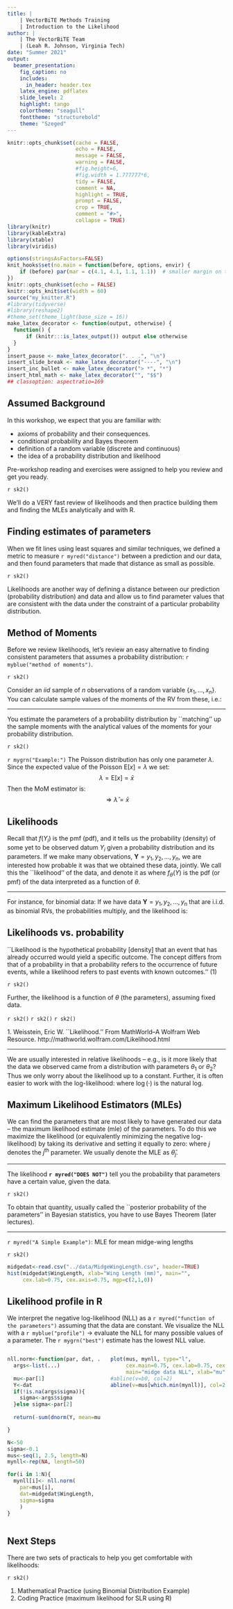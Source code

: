 ```yaml
---
title: |
    | VectorBiTE Methods Training
    | Introduction to the Likelihood
author: | 
    | The VectorBiTE Team
    | (Leah R. Johnson, Virginia Tech)
date: "Summer 2021"
output:
  beamer_presentation:
    fig_caption: no
    includes:
      in_header: header.tex
    latex_engine: pdflatex
    slide_level: 2
    highlight: tango
    colortheme: "seagull"
    fonttheme: "structurebold"
    theme: "Szeged"
---
```


```r
knitr::opts_chunk$set(cache = FALSE, 
                      echo = FALSE, 
                      message = FALSE, 
                      warning = FALSE,
                      #fig.height=6, 
                      #fig.width = 1.777777*6,
                      tidy = FALSE, 
                      comment = NA, 
                      highlight = TRUE, 
                      prompt = FALSE, 
                      crop = TRUE,
                      comment = "#>",
                      collapse = TRUE)
library(knitr)
library(kableExtra)
library(xtable)
library(viridis)

options(stringsAsFactors=FALSE)
knit_hooks$set(no.main = function(before, options, envir) {
    if (before) par(mar = c(4.1, 4.1, 1.1, 1.1))  # smaller margin on top
})
knitr::opts_chunk$set(echo = FALSE)
knitr::opts_knit$set(width = 60)
source("my_knitter.R")
#library(tidyverse)
#library(reshape2)
#theme_set(theme_light(base_size = 16))
make_latex_decorator <- function(output, otherwise) {
  function() {
      if (knitr:::is_latex_output()) output else otherwise
  }
}
insert_pause <- make_latex_decorator(". . .", "\n")
insert_slide_break <- make_latex_decorator("----", "\n")
insert_inc_bullet <- make_latex_decorator("> *", "*")
insert_html_math <- make_latex_decorator("", "$$")
## classoption: aspectratio=169
```



## Assumed Background 

In this workshop, we expect that you are familiar with:

- axioms of probability and their consequences.
- conditional probability and Bayes theorem
- definition of a random variable (discrete and continuous)
- the idea of a probability distribution and likelihood


Pre-workshop reading and exercises were assigned to help you review and get you ready.

`r sk2()`

We'll do a VERY fast review of likelihoods and then practice building them and finding the MLEs analytically and with R.

## Finding estimates of parameters

When we fit lines using least squares and similar techniques, we defined a metric to measure `r myred("distance")` between a prediction and our data, and then found parameters that made that distance as small as possible.

`r sk2()`

Likelihoods are another way of defining a distance between our prediction (probability distribution) and data and allow us to find parameter values that are consistent with the data under the constraint of a particular probability distribution. 


## Method of Moments

Before we review likelihoods, let's review an easy alternative to finding consistent parameters that assumes a probability distribution: `r myblue("method of moments")`. 

`r sk2()`


Consider an $iid$ sample of $n$ observations of a random variable
$\{x_1,\ldots,x_n\}$. You can calculate sample values of the moments of the RV from these, i.e.:
\begin{align*}
\bar{x} & =\frac{1}{n} \sum_{i=1}^n x_i \\
s^2 & = \frac{1}{n} \sum (x-\bar{x})^2
\end{align*}


------------

You estimate the parameters of a probability distribution by ``matching'' up the sample moments with the analytical values of the moments for your probability distribution. 

`r sk2()`

`r mygrn("Example:")` The Poisson distribution has only one parameter $\lambda$. Since the expected value of the Poisson $\mathrm{E}[x] = \lambda$ we set:
$$
\lambda = \mathrm{E}[x] = \bar{x}
$$
Then the MoM estimator is:
$$
\Rightarrow \hat{\lambda} = \bar{x}
$$

## Likelihoods

Recall that $f(Y_i)$ is the pmf (pdf), and it tells us the probability (density) of some yet to be observed datum $Y_i$ given a probability distribution and its parameters. If we make many observations, $\mathbf{Y}=y_1, y_2, \dots, y_n$, we are interested how probable it was that we obtained these data, jointly. We call this the ``likelihood'' of the data, and denote it as 
\begin{align*}
\mathcal{L}(\theta; Y)=f_\theta(Y)
\end{align*}
where $f_\theta(Y)$ is the pdf (or pmf) of the data interpreted as a function of $\theta$. 


---------------------

For instance, for binomial data:
\begin{align*}
\text{Pr}(Y_i=k | \theta=p)=  {N \choose k} p^k(1-p)^{N-k}.
\end{align*}
If we have data  $\mathbf{Y}=y_1, y_2, \dots, y_n$ that are i.i.d. as binomial RVs, the probabilities multiply, and the likelihood is:
\begin{align*}
\mathcal{L}(\theta; Y) = \prod_{i=1}^n {N \choose y_i} p^{y_i}(1-p)^{N-y_i}.
\end{align*}



## Likelihoods vs. probability

``Likelihood is the hypothetical probability [density] that an event that has already occurred would yield a specific outcome. The concept differs from that of a probability in that a probability refers to the occurrence of future events, while a likelihood refers to past events with known outcomes.'' (1) 

`r sk2()`

Further, the likelihood is a function of $\theta$ (the parameters), assuming fixed data. 


`r sk2()`
`r sk2()`
`r sk2()`
 
 \tiny 1. Weisstein, Eric W. ``Likelihood.'' From MathWorld--A Wolfram Web Resource. http://mathworld.wolfram.com/Likelihood.html \normalsize


------- 

We are usually interested in relative likelihoods -- e.g., is it more likely that the data we observed came from a distribution with parameters $\theta_1$ or $\theta_2$? Thus we only worry about the likelihood up to a constant. Further, it is often easier to work with the log-likelihood:
\begin{align*}
L(\theta; Y) = \ell(\theta; Y) = \log(\mathcal{L}(\theta;Y))
\end{align*}
where $\log(\cdot)$ is the natural log. 



## Maximum Likelihood Estimators (MLEs)

We can find the parameters that are most likely to have generated our data -- the maximum likelihood estimate (mle) of the parameters. To do this we maximize the likelihood (or equivalently minimizing the negative log-likelihood) by taking its derivative and setting it equally to zero:
\begin{align*}
\frac{\partial \mathcal{L}}{\partial\theta_j} =0 \text{\hspace{0.5 cm} or \hspace{0.5 cm}}
-\frac{\partial L}{\partial \theta_j} = 0 
\end{align*}
where $j$ denotes the $j^{\mathrm{th}}$ parameter. We usually denote the MLE as $\hat{\theta}_j$.


-----------

The likelihood __`r myred("DOES NOT")`__ tell you the probability that parameters have a certain value, given the data. 

`r sk2()`

To obtain that quantity, usually called the ``posterior probability of the parameters'' in Bayesian statistics, you have to use Bayes Theorem (later lectures). 


---------------

`r myred("A Simple Example")`: MLE for mean midge-wing lengths

`r sk2()`


```r
midgedat<-read.csv("../data/MidgeWingLength.csv", header=TRUE)
hist(midgedat$WingLength, xlab="Wing Length (mm)", main="",
     cex.lab=0.75, cex.axis=0.75, mgp=c(2,1,0))
```



## Likelihood profile in R

We interpret the negative log-likelihood (NLL) as a `r myred("function of the parameters")` assuming that the data are constant. We visualize the NLL with a `r myblue("profile")` $\rightarrow$ evaluate the NLL for many possible values of a parameter. The `r mygrn("best")` estimate has the lowest NLL value. 

::: columns

:::: column



```r

nll.norm<-function(par, dat, ...){
  args<-list(...)
  
  mu<-par[1]
  Y<-dat
  if(!is.na(args$sigma)){
    sigma<-args$sigma
  }else sigma<-par[2]
  
  return(-sum(dnorm(Y, mean=mu, sd=sigma, log=TRUE)))

}
```

```r
N<-50
sigma<-0.1
mus<-seq(1, 2.5, length=N)
mynll<-rep(NA, length=50)

for(i in 1:N){
  mynll[i]<- nll.norm(
    par=mus[i],
    dat=midgedat$WingLength, 
    sigma=sigma
    )
}
```


::::

:::: column

```r
plot(mus, mynll, type="l",
     cex.main=0.75, cex.lab=0.75, cex.axis=0.75, mgp=c(1.75,1,0),
     main="midge data NLL", xlab="mu", ylab="neg log likelihood")
#abline(v=b0, col=2)
abline(v=mus[which.min(mynll)], col=2)
```

::::

:::

## Next Steps

There are two sets of practicals to help you get comfortable with likelihoods:

`r sk2()`

1. Mathematical Practice (using Binomial Distribution Example)
2. Coding Practice (maximum likelihood for SLR using R)
